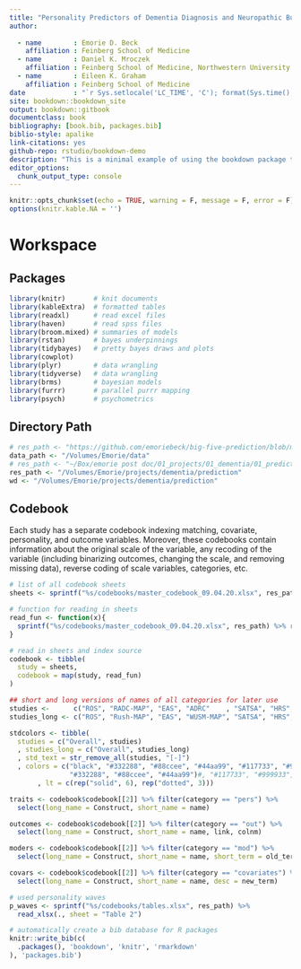 ```yaml
--- 
title: "Personality Predictors of Dementia Diagnosis and Neuropathic Burden: A Mega-Analysis"
author: 
    
  - name        : Emorie D. Beck
    affiliation : Feinberg School of Medicine
  - name        : Daniel K. Mroczek
    affiliation : Feinberg School of Medicine, Northwestern University
  - name        : Eileen K. Graham
    affiliation : Feinberg School of Medicine
date            : "`r Sys.setlocale('LC_TIME', 'C'); format(Sys.time(), '%d\\\\ %B %Y')`"
site: bookdown::bookdown_site
output: bookdown::gitbook
documentclass: book
bibliography: [book.bib, packages.bib]
biblio-style: apalike
link-citations: yes
github-repo: rstudio/bookdown-demo
description: "This is a minimal example of using the bookdown package to write a book. The output format for this example is bookdown::gitbook."
editor_options: 
  chunk_output_type: console
---
```


```r
knitr::opts_chunk$set(echo = TRUE, warning = F, message = F, error = F)
options(knitr.kable.NA = '')
```

# Workspace  
## Packages  

```r
library(knitr)       # knit documents
library(kableExtra)  # formatted tables
library(readxl)      # read excel files
library(haven)       # read spss files
library(broom.mixed) # summaries of models
library(rstan)       # bayes underpinnings
library(tidybayes)   # pretty bayes draws and plots
library(cowplot)
library(plyr)        # data wrangling
library(tidyverse)   # data wrangling
library(brms)        # bayesian models
library(furrr)       # parallel purrr mapping
library(psych)       # psychometrics
```

## Directory Path  
```r
# res_path <- "https://github.com/emoriebeck/big-five-prediction/blob/master"
data_path <- "/Volumes/Emorie/data"
# res_path <- "~/Box/emorie post doc/01_projects/01_dementia/01_prediction"
res_path <- "/Volumes/Emorie/projects/dementia/prediction"
wd <- "/Volumes/Emorie/projects/dementia/prediction"
```

## Codebook  
Each study has a separate codebook indexing matching, covariate, personality, and outcome variables. Moreover, these codebooks contain information about the original scale of the variable, any recoding of the variable (including binarizing outcomes, changing the scale, and removing missing data), reverse coding of scale variables, categories, etc.  
```r
# list of all codebook sheets
sheets <- sprintf("%s/codebooks/master_codebook_09.04.20.xlsx", res_path) %>% excel_sheets()

# function for reading in sheets
read_fun <- function(x){
  sprintf("%s/codebooks/master_codebook_09.04.20.xlsx", res_path) %>% read_xlsx(., sheet = x)
}

# read in sheets and index source
codebook <- tibble(
  study = sheets,
  codebook = map(study, read_fun)
)

## short and long versions of names of all categories for later use
studies <-      c("ROS", "RADC-MAP", "EAS", "ADRC"    , "SATSA", "HRS", "LISS", "GSOEP")
studies_long <- c("ROS", "Rush-MAP", "EAS", "WUSM-MAP", "SATSA", "HRS", "LISS", "GSOEP")

stdcolors <- tibble(
  studies = c("Overall", studies)
  , studies_long = c("Overall", studies_long)
  , std_text = str_remove_all(studies, "[-]")
  , colors = c("black", "#332288", "#88ccee", "#44aa99", "#117733", "#999933", #"#ddcc77", "#cc6677", 
               "#332288", "#88ccee", "#44aa99")#, "#117733", "#999933", "#ddcc77")
       , lt = c(rep("solid", 6), rep("dotted", 3)))

traits <- codebook$codebook[[2]] %>% filter(category == "pers") %>% 
  select(long_name = Construct, short_name = name)

outcomes <- codebook$codebook[[2]] %>% filter(category == "out") %>%
  select(long_name = Construct, short_name = name, link, colnm)

moders <- codebook$codebook[[2]] %>% filter(category == "mod") %>%
  select(long_name = Construct, short_name = name, short_term = old_term, long_term = new_term)

covars <- codebook$codebook[[2]] %>% filter(category == "covariates") %>%
  select(long_name = Construct, short_name = name, desc = new_term)

# used personality waves 
p_waves <- sprintf("%s/codebooks/tables.xlsx", res_path) %>% 
  read_xlsx(., sheet = "Table 2")
```


```r
# automatically create a bib database for R packages
knitr::write_bib(c(
  .packages(), 'bookdown', 'knitr', 'rmarkdown'
), 'packages.bib')
```


